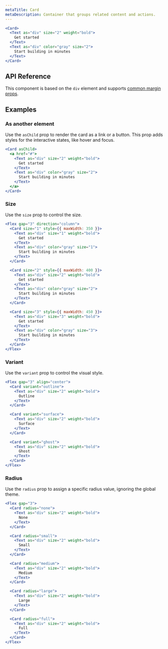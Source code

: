 ```yaml
---
metaTitle: Card
metaDescription: Container that groups related content and actions.
---
```


```jsx live=true
<Card>
  <Text as="div" size="2" weight="bold">
    Get started
  </Text>
  <Text as="div" color="gray" size="2">
    Start building in minutes
  </Text>
</Card>
```

## API Reference

This component is based on the `div` element and supports [common margin props](/themes/docs/theme/layout#margin-props).

<ThemesPropsTable name="card" />

## Examples

### As another element

Use the `asChild` prop to render the card as a link or a button. This prop adds styles for the interactive states, like hover and focus.

```jsx live=true
<Card asChild>
  <a href="#">
    <Text as="div" size="2" weight="bold">
      Get started
    </Text>
    <Text as="div" color="gray" size="2">
      Start building in minutes
    </Text>
  </a>
</Card>
```

### Size

Use the `size` prop to control the size.

```jsx live=true
<Flex gap="3" direction="column">
  <Card size="1" style={{ maxWidth: 350 }}>
    <Text as="div" size="1" weight="bold">
      Get started
    </Text>
    <Text as="div" color="gray" size="1">
      Start building in minutes
    </Text>
  </Card>

  <Card size="2" style={{ maxWidth: 400 }}>
    <Text as="div" size="2" weight="bold">
      Get started
    </Text>
    <Text as="div" color="gray" size="2">
      Start building in minutes
    </Text>
  </Card>

  <Card size="3" style={{ maxWidth: 450 }}>
    <Text as="div" size="3" weight="bold">
      Get started
    </Text>
    <Text as="div" color="gray" size="3">
      Start building in minutes
    </Text>
  </Card>
</Flex>
```

### Variant

Use the `variant` prop to control the visual style.

```jsx live=true
<Flex gap="3" align="center">
  <Card variant="outline">
    <Text as="div" size="2" weight="bold">
      Outline
    </Text>
  </Card>

  <Card variant="surface">
    <Text as="div" size="2" weight="bold">
      Surface
    </Text>
  </Card>

  <Card variant="ghost">
    <Text as="div" size="2" weight="bold">
      Ghost
    </Text>
  </Card>
</Flex>
```

### Radius

Use the `radius` prop to assign a specific radius value, ignoring the global theme.

```jsx live=true
<Flex gap="3">
  <Card radius="none">
    <Text as="div" size="2" weight="bold">
      None
    </Text>
  </Card>

  <Card radius="small">
    <Text as="div" size="2" weight="bold">
      Small
    </Text>
  </Card>

  <Card radius="medium">
    <Text as="div" size="2" weight="bold">
      Medium
    </Text>
  </Card>

  <Card radius="large">
    <Text as="div" size="2" weight="bold">
      Large
    </Text>
  </Card>

  <Card radius="full">
    <Text as="div" size="2" weight="bold">
      Full
    </Text>
  </Card>
</Flex>
```
